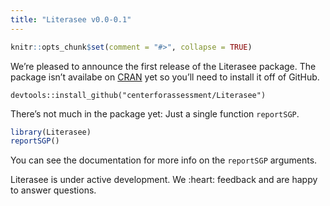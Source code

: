 ```yaml
---
title: "Literasee v0.0-0.1"
---
```


```r
knitr::opts_chunk$set(comment = "#>", collapse = TRUE)
```


We're pleased to announce the first release of the Literasee package. The package isn't availabe on [CRAN](https://CRAN.R-project.org/package=Literasee) 
yet so you'll need to install it off of GitHub. 

```
devtools::install_github("centerforassessment/Literasee")
```

There’s not much in the package yet: Just a single function `reportSGP`.

```r
library(Literasee)
reportSGP()
```

You can see the documentation for more info on the `reportSGP` arguments.

Literasee is under active development. We :heart: feedback and are happy to answer questions. 
